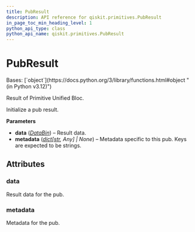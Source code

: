 ```yaml
---
title: PubResult
description: API reference for qiskit.primitives.PubResult
in_page_toc_min_heading_level: 1
python_api_type: class
python_api_name: qiskit.primitives.PubResult
---
```


# PubResult

<Class id="qiskit.primitives.PubResult" github="https://github.com/qiskit/qiskit/tree/main/qiskit/primitives/containers/pub_result.py" signature="qiskit.primitives.PubResult(data, metadata=None)">
  Bases: [`object`](https://docs.python.org/3/library/functions.html#object "(in Python v3.12)")

  Result of Primitive Unified Bloc.

  Initialize a pub result.

  **Parameters**

  *   **data** ([*DataBin*](qiskit.primitives.DataBin "qiskit.primitives.DataBin")) – Result data.
  *   **metadata** ([*dict*](https://docs.python.org/3/library/stdtypes.html#dict "(in Python v3.12)")*\[*[*str*](https://docs.python.org/3/library/stdtypes.html#str "(in Python v3.12)")*, Any] | None*) – Metadata specific to this pub. Keys are expected to be strings.

  ## Attributes

  ### data

  <Attribute id="qiskit.primitives.PubResult.data" name="data">
    Result data for the pub.
  </Attribute>

  ### metadata

  <Attribute id="qiskit.primitives.PubResult.metadata" name="metadata">
    Metadata for the pub.
  </Attribute>
</Class>

